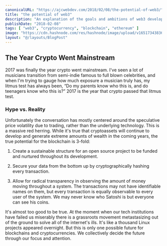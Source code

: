 ```yaml
---
canonicalURL: "https://ajcwebdev.com/2018/02/08/the-potential-of-web3/"
title: "the potential of web3"
description: "An explanation of the goals and ambitions of web3 developers and the potential of web3 technology to create a sustainable structure for open source projects."
publishDate: "2018-02-08"
tags: [ "web3", "cryptocurrency", "blockchain", "ethereum" ]
image: "https://cdn.hashnode.com/res/hashnode/image/upload/v1651734383672/OcGm6usNU.png"
layout: "@/layouts/BlogPost"
---
```


## The Year Crypto Went Mainstream

2017 was finally the year crypto went mainstream. I've seen a lot of musicians transition from semi-indie famous to full blown celebrities, and when I'm trying to gauge how much exposure a musician truly has, my litmus test has always been, “Do my parents know who this is, and do teenagers know who this is?” 2017 is the year that crypto passed that litmus test.

### Hype vs. Reality

Unfortunately the conversation has mostly centered around the speculative price volatility due to trading, rather than the underlying technology. This is a massive red herring. While it's true that cryptoassets will continue to develop and generate extreme amounts of wealth in the coming years, the true potential for the blockchain is 3-fold:

1. Create a sustainable structure for an open source project to be funded and nurtured throughout its development.

2. Secure your data from the bottom up by cryptographically hashing every transaction.

3. Allow for radical transparency in observing the amount of money moving throughout a system. The transactions may not have identifiable names on them, but every transaction is equally observable to every user of the system. We may never know who Satoshi is but everyone can see his coins.

It's almost too good to be true. At the moment when our tech institutions have failed us miserably there is a grassroots movement metastasizing out of the ground to solve all of the internet's ills. It's like a thousand Linux projects appeared overnight. But this is only one possible future for blockchains and cryptocurrencies. We collectively decide the future through our focus and attention.